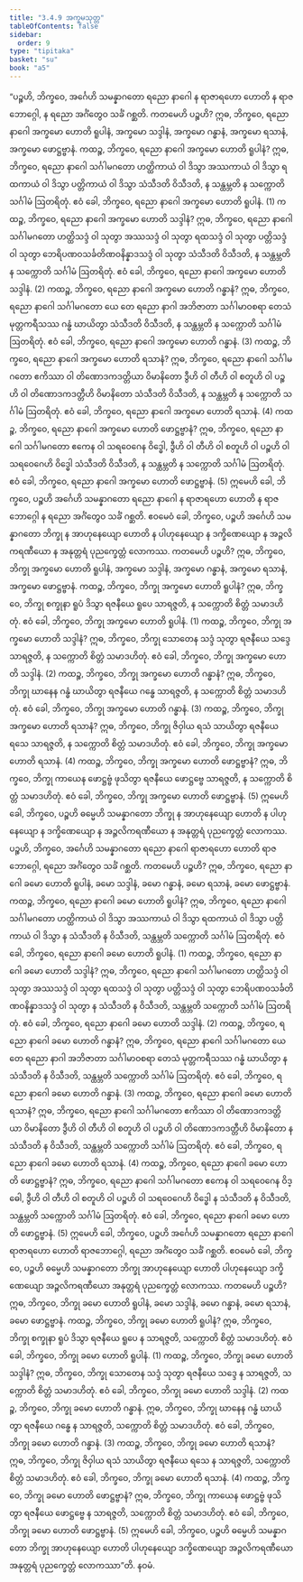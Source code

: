 ```yaml
---
title: "3.4.9 အက္ခမသုတ္တ"
tableOfContents: false
sidebar:
  order: 9
type: "tipitaka"
basket: "su"
book: "a5"
---
```



<DynamicBreadcrumb />

<Division number="139" book="a5" e="ch" v="16" p="138">

<Paragraph number="769" book="a5">
“ပဉ္စဟိ, ဘိက္ခဝေ, အင်္ဂေဟိ သမန္နာဂတော ရညော နာဂေါ န ရာဇာရဟော ဟောတိ န ရာဇဘောဂ္ဂေါ, န ရညော အင်္ဂံတွေဝ သင်္ခံ ဂစ္ဆတိ. ကတမေဟိ ပဉ္စဟိ? ဣဓ, ဘိက္ခဝေ, ရညော နာဂေါ အက္ခမော ဟောတိ ရူပါနံ, အက္ခမော သဒ္ဒါနံ, အက္ခမော ဂန္ဓာနံ, အက္ခမော ရသာနံ, အက္ခမော ဖောဋ္ဌဗ္ဗာနံ.
</Paragraph>

<Paragraph number="770" book="a5">
ကထဉ္စ, ဘိက္ခဝေ, ရညော နာဂေါ အက္ခမော ဟောတိ ရူပါနံ? ဣဓ, ဘိက္ခဝေ, ရညော နာဂေါ သင်္ဂါမဂတော ဟတ္ထိကာယံ ဝါ ဒိသွာ အဿကာယံ ဝါ ဒိသွာ ရထကာယံ ဝါ ဒိသွာ ပတ္တိကာယံ ဝါ ဒိသွာ သံသီဒတိ ဝိသီဒတိ, န သန္ထမ္ဘတိ န သက္ကောတိ သင်္ဂါမံ ဩတရိတုံ. ဧဝံ ခေါ, ဘိက္ခဝေ, ရညော နာဂေါ အက္ခမော ဟောတိ ရူပါနံ. (1)
</Paragraph>

<Paragraph number="771" book="a5">
ကထဉ္စ, ဘိက္ခဝေ, ရညော နာဂေါ အက္ခမော ဟောတိ သဒ္ဒါနံ? ဣဓ, ဘိက္ခဝေ, ရညော နာဂေါ သင်္ဂါမဂတော ဟတ္ထိသဒ္ဒံ ဝါ သုတွာ အဿသဒ္ဒံ ဝါ သုတွာ ရထသဒ္ဒံ ဝါ သုတွာ ပတ္တိသဒ္ဒံ ဝါ သုတွာ ဘေရိပဏဝသင်္ခတိဏဝနိန္နာဒသဒ္ဒံ ဝါ သုတွာ သံသီဒတိ ဝိသီဒတိ, န သန္ထမ္ဘတိ န သက္ကောတိ သင်္ဂါမံ ဩတရိတုံ. ဧဝံ ခေါ, ဘိက္ခဝေ, ရညော နာဂေါ အက္ခမော ဟောတိ သဒ္ဒါနံ. (2)
</Paragraph>

<Paragraph number="772" book="a5">
ကထဉ္စ, ဘိက္ခဝေ, ရညော နာဂေါ အက္ခမော ဟောတိ ဂန္ဓာနံ? ဣဓ, ဘိက္ခဝေ, ရညော နာဂေါ သင်္ဂါမဂတော ယေ တေ ရညော နာဂါ အဘိဇာတာ သင်္ဂါမာဝစရာ တေသံ မုတ္တကရီသဿ ဂန္ဓံ ဃာယိတွာ သံသီဒတိ ဝိသီဒတိ, န သန္ထမ္ဘတိ န သက္ကောတိ သင်္ဂါမံ ဩတရိတုံ. ဧဝံ ခေါ, ဘိက္ခဝေ, ရညော နာဂေါ အက္ခမော ဟောတိ ဂန္ဓာနံ. (3)
</Paragraph>

<Paragraph number="773" book="a5">
ကထဉ္စ, ဘိက္ခဝေ, ရညော နာဂေါ အက္ခမော ဟောတိ ရသာနံ? ဣဓ, ဘိက္ခဝေ, ရညော နာဂေါ သင်္ဂါမဂတော ဧကိဿာ ဝါ တိဏောဒကဒတ္တိယာ ဝိမာနိတော ဒွီဟိ ဝါ တီဟိ ဝါ စတူဟိ ဝါ ပဉ္စဟိ ဝါ တိဏောဒကဒတ္တီဟိ ဝိမာနိတော သံသီဒတိ ဝိသီဒတိ, န သန္ထမ္ဘတိ န သက္ကောတိ သင်္ဂါမံ ဩတရိတုံ. ဧဝံ ခေါ, ဘိက္ခဝေ, ရညော နာဂေါ အက္ခမော ဟောတိ ရသာနံ. (4)
</Paragraph>

<Paragraph number="774" book="a5">
ကထဉ္စ, ဘိက္ခဝေ, ရညော နာဂေါ အက္ခမော ဟောတိ ဖောဋ္ဌဗ္ဗာနံ? ဣဓ, ဘိက္ခဝေ, ရညော နာဂေါ သင်္ဂါမဂတော ဧကေန ဝါ သရဝေဂေန ဝိဒ္ဓေါ, ဒွီဟိ ဝါ တီဟိ ဝါ စတူဟိ ဝါ ပဉ္စဟိ ဝါ သရဝေဂေဟိ ဝိဒ္ဓေါ သံသီဒတိ ဝိသီဒတိ, န သန္ထမ္ဘတိ န သက္ကောတိ သင်္ဂါမံ ဩတရိတုံ. ဧဝံ ခေါ, ဘိက္ခဝေ, ရညော နာဂေါ အက္ခမော ဟောတိ ဖောဋ္ဌဗ္ဗာနံ. (5)
</Paragraph>

<Paragraph number="775" book="a5">
ဣမေဟိ ခေါ, ဘိက္ခဝေ, ပဉ္စဟိ အင်္ဂေဟိ သမန္နာဂတော ရညော နာဂေါ န ရာဇာရဟော ဟောတိ န ရာဇဘောဂ္ဂေါ န ရညော အင်္ဂံတွေဝ သင်္ခံ ဂစ္ဆတိ.
</Paragraph>

<Paragraph number="776" book="a5">
ဧဝမေဝံ ခေါ, ဘိက္ခဝေ, ပဉ္စဟိ အင်္ဂေဟိ သမန္နာဂတော ဘိက္ခု န အာဟုနေယျော ဟောတိ န ပါဟုနေယျော န ဒက္ခိဏေယျော န အဉ္ဇလိကရဏီယော န အနုတ္တရံ ပုညက္ခေတ္တံ လောကဿ. ကတမေဟိ ပဉ္စဟိ? ဣဓ, ဘိက္ခဝေ, ဘိက္ခု အက္ခမော ဟောတိ ရူပါနံ, အက္ခမော သဒ္ဒါနံ, အက္ခမော ဂန္ဓာနံ, အက္ခမော ရသာနံ, အက္ခမော ဖောဋ္ဌဗ္ဗာနံ.
</Paragraph>

<Paragraph number="777" book="a5">
ကထဉ္စ, ဘိက္ခဝေ, ဘိက္ခု အက္ခမော ဟောတိ ရူပါနံ? ဣဓ, ဘိက္ခဝေ, ဘိက္ခု စက္ခုနာ ရူပံ ဒိသွာ ရဇနီယေ ရူပေ သာရဇ္ဇတိ, န သက္ကောတိ စိတ္တံ သမာဒဟိတုံ. ဧဝံ ခေါ, ဘိက္ခဝေ, ဘိက္ခု အက္ခမော ဟောတိ ရူပါနံ. (1)
</Paragraph>

<Paragraph number="778" book="a5">
ကထဉ္စ, ဘိက္ခဝေ, ဘိက္ခု အက္ခမော ဟောတိ သဒ္ဒါနံ? ဣဓ, ဘိက္ခဝေ, ဘိက္ခု သောတေန သဒ္ဒံ သုတွာ ရဇနီယေ သဒ္ဒေ သာရဇ္ဇတိ, န သက္ကောတိ စိတ္တံ သမာဒဟိတုံ. ဧဝံ ခေါ, ဘိက္ခဝေ, ဘိက္ခု အက္ခမော ဟောတိ သဒ္ဒါနံ. (2)
</Paragraph>

<Paragraph number="779" book="a5">
ကထဉ္စ, ဘိက္ခဝေ, ဘိက္ခု အက္ခမော ဟောတိ ဂန္ဓာနံ? ဣဓ, ဘိက္ခဝေ, ဘိက္ခု ဃာနေန ဂန္ဓံ ဃာယိတွာ ရဇနီယေ ဂန္ဓေ သာရဇ္ဇတိ, န သက္ကောတိ စိတ္တံ သမာဒဟိတုံ. ဧဝံ ခေါ, ဘိက္ခဝေ, ဘိက္ခု အက္ခမော ဟောတိ ဂန္ဓာနံ. (3)
</Paragraph>

<Paragraph number="780" book="a5">
ကထဉ္စ, ဘိက္ခဝေ, ဘိက္ခု အက္ခမော ဟောတိ ရသာနံ? ဣဓ, ဘိက္ခဝေ, ဘိက္ခု ဇိဝှါယ ရသံ သာယိတွာ ရဇနီယေ ရသေ သာရဇ္ဇတိ, န သက္ကောတိ စိတ္တံ သမာဒဟိတုံ. ဧဝံ ခေါ, ဘိက္ခဝေ, ဘိက္ခု အက္ခမော ဟောတိ ရသာနံ. (4)
</Paragraph>

<Paragraph number="781" book="a5">
ကထဉ္စ, ဘိက္ခဝေ, ဘိက္ခု အက္ခမော ဟောတိ ဖောဋ္ဌဗ္ဗာနံ? ဣဓ, ဘိက္ခဝေ, ဘိက္ခု ကာယေန ဖောဋ္ဌဗ္ဗံ ဖုသိတွာ ရဇနီယေ ဖောဋ္ဌဗ္ဗေ သာရဇ္ဇတိ, န သက္ကောတိ စိတ္တံ သမာဒဟိတုံ. ဧဝံ ခေါ, ဘိက္ခဝေ, ဘိက္ခု အက္ခမော ဟောတိ ဖောဋ္ဌဗ္ဗာနံ. (5)
</Paragraph>

<Paragraph number="782" book="a5">
ဣမေဟိ ခေါ, ဘိက္ခဝေ, ပဉ္စဟိ ဓမ္မေဟိ သမန္နာဂတော ဘိက္ခု န အာဟုနေယျော ဟောတိ န ပါဟုနေယျော န ဒက္ခိဏေယျော န အဉ္ဇလိကရဏီယော န အနုတ္တရံ ပုညက္ခေတ္တံ လောကဿ.
</Paragraph>

<Paragraph number="783" book="a5">
ပဉ္စဟိ, ဘိက္ခဝေ, အင်္ဂေဟိ သမန္နာဂတော ရညော နာဂေါ ရာဇာရဟော ဟောတိ ရာဇဘောဂ္ဂေါ, ရညော အင်္ဂံတွေဝ သင်္ခံ ဂစ္ဆတိ. ကတမေဟိ ပဉ္စဟိ? ဣဓ, ဘိက္ခဝေ, ရညော နာဂေါ ခမော ဟောတိ ရူပါနံ, ခမော သဒ္ဒါနံ, ခမော ဂန္ဓာနံ, ခမော ရသာနံ, ခမော ဖောဋ္ဌဗ္ဗာနံ.
</Paragraph>

<Paragraph number="784" book="a5">
ကထဉ္စ, ဘိက္ခဝေ, ရညော နာဂေါ ခမော ဟောတိ ရူပါနံ? ဣဓ, ဘိက္ခဝေ, ရညော နာဂေါ သင်္ဂါမဂတော ဟတ္ထိကာယံ ဝါ ဒိသွာ အဿကာယံ ဝါ ဒိသွာ ရထကာယံ ဝါ ဒိသွာ ပတ္တိကာယံ ဝါ ဒိသွာ န သံသီဒတိ န ဝိသီဒတိ, သန္ထမ္ဘတိ သက္ကောတိ သင်္ဂါမံ ဩတရိတုံ. ဧဝံ ခေါ, ဘိက္ခဝေ, ရညော နာဂေါ ခမော ဟောတိ ရူပါနံ. (1)
</Paragraph>

<Paragraph number="785" book="a5">
ကထဉ္စ, ဘိက္ခဝေ, ရညော နာဂေါ ခမော ဟောတိ သဒ္ဒါနံ? ဣဓ, ဘိက္ခဝေ, ရညော နာဂေါ သင်္ဂါမဂတော ဟတ္ထိသဒ္ဒံ ဝါ သုတွာ အဿသဒ္ဒံ ဝါ သုတွာ ရထသဒ္ဒံ ဝါ သုတွာ ပတ္တိသဒ္ဒံ ဝါ သုတွာ ဘေရိပဏဝသင်္ခတိဏဝနိန္နာဒသဒ္ဒံ ဝါ သုတွာ န သံသီဒတိ န ဝိသီဒတိ, သန္ထမ္ဘတိ သက္ကောတိ သင်္ဂါမံ ဩတရိတုံ. ဧဝံ ခေါ, ဘိက္ခဝေ, ရညော နာဂေါ ခမော ဟောတိ သဒ္ဒါနံ. (2)
</Paragraph>

<Paragraph number="786" book="a5">
ကထဉ္စ, ဘိက္ခဝေ, ရညော နာဂေါ ခမော ဟောတိ ဂန္ဓာနံ? ဣဓ, ဘိက္ခဝေ, ရညော နာဂေါ သင်္ဂါမဂတော ယေ တေ ရညော နာဂါ အဘိဇာတာ သင်္ဂါမာဝစရာ တေသံ မုတ္တကရီသဿ ဂန္ဓံ ဃာယိတွာ န သံသီဒတိ န ဝိသီဒတိ, သန္ထမ္ဘတိ သက္ကောတိ သင်္ဂါမံ ဩတရိတုံ. ဧဝံ ခေါ, ဘိက္ခဝေ, ရညော နာဂေါ ခမော ဟောတိ ဂန္ဓာနံ. (3)
</Paragraph>

<Paragraph number="787" book="a5">
ကထဉ္စ, ဘိက္ခဝေ, ရညော နာဂေါ ခမော ဟောတိ ရသာနံ? ဣဓ, ဘိက္ခဝေ, ရညော နာဂေါ သင်္ဂါမဂတော ဧကိဿာ ဝါ တိဏောဒကဒတ္တိယာ ဝိမာနိတော ဒွီဟိ ဝါ တီဟိ ဝါ စတူဟိ ဝါ ပဉ္စဟိ ဝါ တိဏောဒကဒတ္တီဟိ ဝိမာနိတော န သံသီဒတိ န ဝိသီဒတိ, သန္ထမ္ဘတိ သက္ကောတိ သင်္ဂါမံ ဩတရိတုံ. ဧဝံ ခေါ, ဘိက္ခဝေ, ရညော နာဂေါ ခမော ဟောတိ ရသာနံ. (4)
</Paragraph>

<Paragraph number="788" book="a5">
ကထဉ္စ, ဘိက္ခဝေ, ရညော နာဂေါ ခမော ဟောတိ ဖောဋ္ဌဗ္ဗာနံ? ဣဓ, ဘိက္ခဝေ, ရညော နာဂေါ သင်္ဂါမဂတော ဧကေန ဝါ သရဝေဂေန ဝိဒ္ဓေါ, ဒွီဟိ ဝါ တီဟိ ဝါ စတူဟိ ဝါ ပဉ္စဟိ ဝါ သရဝေဂေဟိ ဝိဒ္ဓေါ န သံသီဒတိ န ဝိသီဒတိ, သန္ထမ္ဘတိ သက္ကောတိ သင်္ဂါမံ ဩတရိတုံ. ဧဝံ ခေါ, ဘိက္ခဝေ, ရညော နာဂေါ ခမော ဟောတိ ဖောဋ္ဌဗ္ဗာနံ. (5)
</Paragraph>

<Paragraph number="789" book="a5">
ဣမေဟိ ခေါ, ဘိက္ခဝေ, ပဉ္စဟိ အင်္ဂေဟိ သမန္နာဂတော ရညော နာဂေါ ရာဇာရဟော ဟောတိ ရာဇဘောဂ္ဂေါ, ရညော အင်္ဂံတွေဝ သင်္ခံ ဂစ္ဆတိ.
</Paragraph>

<Paragraph number="790" book="a5">
ဧဝမေဝံ ခေါ, ဘိက္ခဝေ, ပဉ္စဟိ ဓမ္မေဟိ သမန္နာဂတော ဘိက္ခု အာဟုနေယျော ဟောတိ ပါဟုနေယျော ဒက္ခိဏေယျော အဉ္ဇလိကရဏီယော အနုတ္တရံ ပုညက္ခေတ္တံ လောကဿ. ကတမေဟိ ပဉ္စဟိ? ဣဓ, ဘိက္ခဝေ, ဘိက္ခု ခမော ဟောတိ ရူပါနံ, ခမော သဒ္ဒါနံ, ခမော ဂန္ဓာနံ, ခမော ရသာနံ, ခမော ဖောဋ္ဌဗ္ဗာနံ.
</Paragraph>

<Paragraph number="791" book="a5">
ကထဉ္စ, ဘိက္ခဝေ, ဘိက္ခု ခမော ဟောတိ ရူပါနံ? ဣဓ, ဘိက္ခဝေ, ဘိက္ခု စက္ခုနာ ရူပံ ဒိသွာ ရဇနီယေ ရူပေ န သာရဇ္ဇတိ, သက္ကောတိ စိတ္တံ သမာဒဟိတုံ. ဧဝံ ခေါ, ဘိက္ခဝေ, ဘိက္ခု ခမော ဟောတိ ရူပါနံ. (1)
</Paragraph>

<Paragraph number="792" book="a5">
ကထဉ္စ, ဘိက္ခဝေ, ဘိက္ခု ခမော ဟောတိ သဒ္ဒါနံ? ဣဓ, ဘိက္ခဝေ, ဘိက္ခု သောတေန သဒ္ဒံ သုတွာ ရဇနီယေ သဒ္ဒေ န သာရဇ္ဇတိ, သက္ကောတိ စိတ္တံ သမာဒဟိတုံ. ဧဝံ ခေါ, ဘိက္ခဝေ, ဘိက္ခု ခမော ဟောတိ သဒ္ဒါနံ. (2)
</Paragraph>

<Paragraph number="793" book="a5">
ကထဉ္စ, ဘိက္ခဝေ, ဘိက္ခု ခမော ဟောတိ ဂန္ဓာနံ. ဣဓ, ဘိက္ခဝေ, ဘိက္ခု ဃာနေန ဂန္ဓံ ဃာယိတွာ ရဇနီယေ ဂန္ဓေ န သာရဇ္ဇတိ, သက္ကောတိ စိတ္တံ သမာဒဟိတုံ. ဧဝံ ခေါ, ဘိက္ခဝေ, ဘိက္ခု ခမော ဟောတိ ဂန္ဓာနံ. (3)
</Paragraph>

<Paragraph number="794" book="a5">
ကထဉ္စ, ဘိက္ခဝေ, ဘိက္ခု ခမော ဟောတိ ရသာနံ? ဣဓ, ဘိက္ခဝေ, ဘိက္ခု ဇိဝှါယ ရသံ သာယိတွာ ရဇနီယေ ရသေ န သာရဇ္ဇတိ, သက္ကောတိ စိတ္တံ သမာဒဟိတုံ. ဧဝံ ခေါ, ဘိက္ခဝေ, ဘိက္ခု ခမော ဟောတိ ရသာနံ. (4)
</Paragraph>

<Paragraph number="795" book="a5">
ကထဉ္စ, ဘိက္ခဝေ, ဘိက္ခု ခမော ဟောတိ ဖောဋ္ဌဗ္ဗာနံ? ဣဓ, ဘိက္ခဝေ, ဘိက္ခု ကာယေန ဖောဋ္ဌဗ္ဗံ ဖုသိတွာ ရဇနီယေ ဖောဋ္ဌဗ္ဗေ န သာရဇ္ဇတိ, သက္ကောတိ စိတ္တံ သမာဒဟိတုံ. ဧဝံ ခေါ, ဘိက္ခဝေ, ဘိက္ခု ခမော ဟောတိ ဖောဋ္ဌဗ္ဗာနံ. (5)
</Paragraph>

<Paragraph number="796" book="a5">
ဣမေဟိ ခေါ, ဘိက္ခဝေ, ပဉ္စဟိ ဓမ္မေဟိ သမန္နာဂတော ဘိက္ခု အာဟုနေယျော ဟောတိ ပါဟုနေယျော ဒက္ခိဏေယျော အဉ္ဇလိကရဏီယော အနုတ္တရံ ပုညက္ခေတ္တံ လောကဿာ”တိ.

</Paragraph>
</Division>

<Paragraph number="797" type="center" book="a5">
နဝမံ.
</Paragraph>
